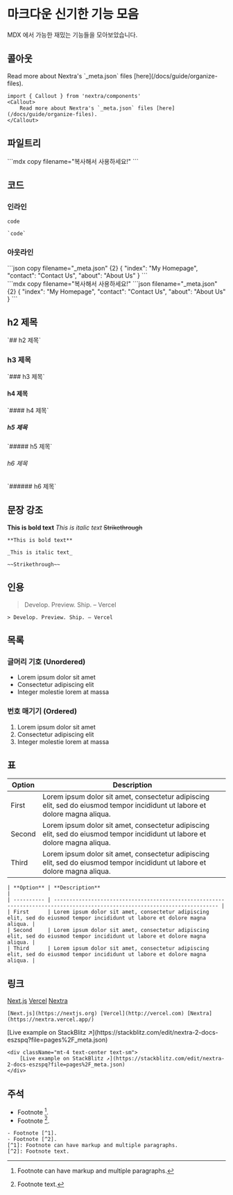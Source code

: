 # 마크다운 신기한 기능 모음

MDX 에서 가능한 재밌는 기능들을 모아보았습니다.

## 콜아웃


<Callout>
    Read more about Nextra's `_meta.json` files [here](/docs/guide/organize-files).
</Callout>

```mdx copy filename="복사해서 사용하세요!"
import { Callout } from 'nextra/components'
<Callout>
    Read more about Nextra's `_meta.json` files [here](/docs/guide/organize-files).
</Callout>
```


## 파일트리
<div className="flex flex-wrap justify-between">
    <div className="">
        <FileTree>
            <FileTree.Folder name="pages" defaultOpen>
                <FileTree.Folder name="fruits" defaultOpen>
                    <FileTree.File name="_meta.json" />
                    <FileTree.File name="apple.mdx" />
                    <FileTree.File name="banana.mdx" />
                </FileTree.Folder>
                <FileTree.File name="_meta.json" />
                <FileTree.File name="about.mdx" />
                <FileTree.File name="contact.mdx" />
                <FileTree.File name="index.mdx" />
            </FileTree.Folder>
        </FileTree>
    </div>
    <div className="nx-overflow-x-auto nx-mt-6">
        ```mdx copy filename="복사해서 사용하세요!"
        <FileTree>
            <FileTree.Folder name="pages" defaultOpen>
                <FileTree.Folder name="fruits" defaultOpen>
                    <FileTree.File name="_meta.json" />
                    <FileTree.File name="apple.mdx" />
                    <FileTree.File name="banana.mdx" />
                </FileTree.Folder>
                <FileTree.File name="_meta.json" />
                <FileTree.File name="about.mdx" />
                <FileTree.File name="contact.mdx" />
                <FileTree.File name="index.mdx" />
            </FileTree.Folder>
        </FileTree>
        ```
    </div>
</div>




## 코드
### 인라인
`code`
```mdx copy filename="복사해서 사용하세요!"
`code`
```
### 아웃라인
<div className="flex flex-wrap justify-between nx-mt-6">
    <div>
        ```json copy filename="_meta.json" {2}
        {
            "index": "My Homepage",
            "contact": "Contact Us",
            "about": "About Us"
        }
        ```
    </div>
    <div className="nx-overflow-x-auto">
        ```mdx copy filename="복사해서 사용하세요!"
        ```json filename="_meta.json" {2}
        {
            "index": "My Homepage",
            "contact": "Contact Us",
            "about": "About Us"
        }
        ```
    </div>
</div>

## h2 제목
<div>`## h2 제목`</div>

### h3 제목
<div>`### h3 제목`</div>

#### h4 제목
<div>`#### h4 제목`</div>

##### h5 제목
<div>`##### h5 제목`</div>

###### h6 제목
<div>`###### h6 제목`</div>

## 문장 강조
**This is bold text** _This is italic text_ ~~Strikethrough~~

`**This is bold text**`

`_This is italic text_`

`~~Strikethrough~~`


## 인용
> Develop. Preview. Ship. – Vercel

`> Develop. Preview. Ship. – Vercel`

## 목록
### 글머리 기호 (Unordered)
- Lorem ipsum dolor sit amet
- Consectetur adipiscing elit
- Integer molestie lorem at massa
### 번호 매기기 (Ordered)
1. Lorem ipsum dolor sit amet
2. Consectetur adipiscing elit
3. Integer molestie lorem at massa

## 표
| **Option** | **Description**                                                                                                             |
| ---------- | --------------------------------------------------------------------------------------------------------------------------- |
| First      | Lorem ipsum dolor sit amet, consectetur adipiscing elit, sed do eiusmod tempor incididunt ut labore et dolore magna aliqua. |
| Second     | Lorem ipsum dolor sit amet, consectetur adipiscing elit, sed do eiusmod tempor incididunt ut labore et dolore magna aliqua. |
| Third      | Lorem ipsum dolor sit amet, consectetur adipiscing elit, sed do eiusmod tempor incididunt ut labore et dolore magna aliqua. |

```mdx copy filename="복사해서 사용하세요!"
| **Option** | **Description**                                                                                                             |
| ---------- | --------------------------------------------------------------------------------------------------------------------------- |
| First      | Lorem ipsum dolor sit amet, consectetur adipiscing elit, sed do eiusmod tempor incididunt ut labore et dolore magna aliqua. |
| Second     | Lorem ipsum dolor sit amet, consectetur adipiscing elit, sed do eiusmod tempor incididunt ut labore et dolore magna aliqua. |
| Third      | Lorem ipsum dolor sit amet, consectetur adipiscing elit, sed do eiusmod tempor incididunt ut labore et dolore magna aliqua. |
```

## 링크
[Next.js](https://nextjs.org) [Vercel](http://vercel.com) [Nextra](https://nextra.vercel.app/)

```mdx copy filename="복사해서 사용하세요!"
[Next.js](https://nextjs.org) [Vercel](http://vercel.com) [Nextra](https://nextra.vercel.app/)
```

<div className="mt-4 text-center text-sm">
    [Live example on StackBlitz ↗](https://stackblitz.com/edit/nextra-2-docs-eszspq?file=pages%2F_meta.json)
</div>

```mdx copy filename="복사해서 사용하세요!"
<div className="mt-4 text-center text-sm">
    [Live example on StackBlitz ↗](https://stackblitz.com/edit/nextra-2-docs-eszspq?file=pages%2F_meta.json)
</div>
```

## 주석
- Footnote [^1].
- Footnote [^2].
[^1]: Footnote can have markup and multiple paragraphs.
[^2]: Footnote text.

```mdx copy filename="복사해서 사용하세요! 주석은 맨 아래로 이동합니다."
- Footnote [^1].
- Footnote [^2].
[^1]: Footnote can have markup and multiple paragraphs.
[^2]: Footnote text.
```